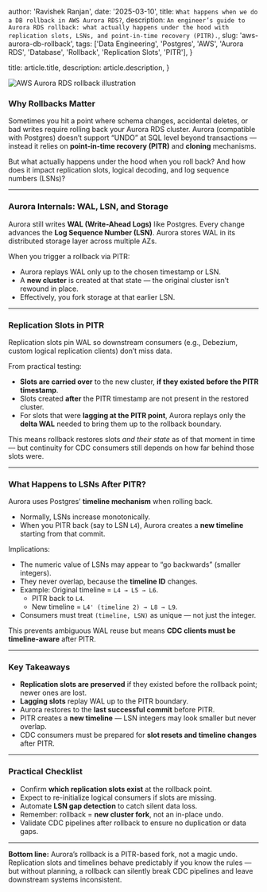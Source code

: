 
  author: 'Ravishek Ranjan',
  date: '2025-03-10',
  title: `What happens when we do a DB rollback in AWS Aurora RDS?`,
  description: `An engineer’s guide to Aurora RDS rollback: what actually happens under the hood with replication slots, LSNs, and point-in-time recovery (PITR).`,
  slug: 'aws-aurora-db-rollback',
  tags: ['Data Engineering', 'Postgres', 'AWS', 'Aurora RDS', 'Database', 'Rollback', 'Replication Slots', 'PITR'],
}

  title: article.title,
  description: article.description,
}


<Image src={TitleImage} alt="AWS Aurora RDS rollback illustration" />

### Why Rollbacks Matter

Sometimes you hit a point where schema changes, accidental deletes, or bad writes require rolling back your Aurora RDS cluster. Aurora (compatible with Postgres) doesn’t support “UNDO” at SQL level beyond transactions — instead it relies on **point-in-time recovery (PITR)** and **cloning** mechanisms.  

But what actually happens under the hood when you roll back? And how does it impact replication slots, logical decoding, and log sequence numbers (LSNs)?

---

### Aurora Internals: WAL, LSN, and Storage

Aurora still writes **WAL (Write-Ahead Logs)** like Postgres. Every change advances the **Log Sequence Number (LSN)**. Aurora stores WAL in its distributed storage layer across multiple AZs.  

When you trigger a rollback via PITR:  
- Aurora replays WAL only up to the chosen timestamp or LSN.  
- A **new cluster** is created at that state — the original cluster isn’t rewound in place.  
- Effectively, you fork storage at that earlier LSN.

---

### Replication Slots in PITR

Replication slots pin WAL so downstream consumers (e.g., Debezium, custom logical replication clients) don’t miss data.  

From practical testing:  
- **Slots are carried over** to the new cluster, **if they existed before the PITR timestamp**.  
- Slots created **after** the PITR timestamp are not present in the restored cluster.  
- For slots that were **lagging at the PITR point**, Aurora replays only the **delta WAL** needed to bring them up to the rollback boundary.  

This means rollback restores slots *and their state* as of that moment in time — but continuity for CDC consumers still depends on how far behind those slots were.

---

### What Happens to LSNs After PITR?

Aurora uses Postgres’ **timeline mechanism** when rolling back.  

- Normally, LSNs increase monotonically.  
- When you PITR back (say to LSN `L4`), Aurora creates a **new timeline** starting from that commit.  

Implications:  
- The numeric value of LSNs may appear to “go backwards” (smaller integers).  
- They never overlap, because the **timeline ID** changes.  
- Example: Original timeline = `L4 → L5 → L6`.  
  - PITR back to `L4`.  
  - New timeline = `L4' (timeline 2) → L8 → L9`.  
- Consumers must treat `(timeline, LSN)` as unique — not just the integer.  

This prevents ambiguous WAL reuse but means **CDC clients must be timeline-aware** after PITR.

---

### Key Takeaways

- **Replication slots are preserved** if they existed before the rollback point; newer ones are lost.  
- **Lagging slots** replay WAL up to the PITR boundary.  
- Aurora restores to the **last successful commit** before PITR.  
- PITR creates a **new timeline** — LSN integers may look smaller but never overlap.  
- CDC consumers must be prepared for **slot resets and timeline changes** after PITR.  

---

### Practical Checklist

- Confirm **which replication slots exist** at the rollback point.  
- Expect to re-initialize logical consumers if slots are missing.  
- Automate **LSN gap detection** to catch silent data loss.  
- Remember: rollback = **new cluster fork**, not an in-place undo.  
- Validate CDC pipelines after rollback to ensure no duplication or data gaps.  

---

**Bottom line:** Aurora’s rollback is a PITR-based fork, not a magic undo. Replication slots and timelines behave predictably if you know the rules — but without planning, a rollback can silently break CDC pipelines and leave downstream systems inconsistent.  
